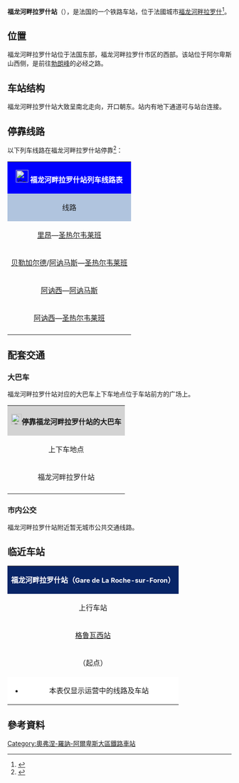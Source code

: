 {{noteTA|G1=法国地名}}
{{Infobox station
| name          = [[File:Sncf-logo.svg|32x32px]]福龙河畔拉罗什站<br>Gare de La Roche-sur-Foron
| type          = [[法国铁路|法国铁路]]
| image = File:Bâtiment voyageur de la gare de La Roche-sur-Foron.jpg
|image_caption = 福龙河畔拉罗什站
| address       = {{FRA}}[[上萨瓦省|上萨瓦省]][[福龙河畔拉罗什|福龙河畔拉罗什]]
| latd          = 46
| latm          = 04
| lats          = 03
| latNS         = N
| longd         = 6
| longm         = 18
| longs         = 13
| longEW        = E
| operator = [[File:Sncf-logo.svg|32x32px]]
| coordinates_display = yes
| iso_region    = FR
| line          = 
* [[艾克斯莱班－阿讷马斯铁路|艾克斯莱班－阿讷马斯铁路]]
* [[福龙河畔拉罗什－圣热尔韦莱班铁路|福龙河畔拉罗什－圣热尔韦莱班铁路]] 
| platform      = 2
| tracks        = 3
| elevation = 580米
| opened        = 1883年7月10日
| rebuilt = 
| status = 使用中
| closed        = 
| passengers= 约37.5万人次<ref>{{Cite web|url=https://ressources.data.sncf.com/explore/dataset/frequentation-gares/?sort=voyageurs_2014&q=la+roche+sur+foron|title=Fréquentation en gares|accessdate=2016-11-13|author=SNCF|date=|language=法语|publisher=SNCF Open Data}}</ref>
| pass_year= 2015年
| station_type = 客运车站，兼办货运业务
| connections = 
* 上萨瓦省城际客运
| route_map =
| map_locator   = 
| note =
}}

'''福龙河畔拉罗什站'''（{{lang-fr|Gare de La Roche-sur-Foron}}），是法国的一个铁路车站，位于法國城市[[福龙河畔拉罗什|福龙河畔拉罗什]]<ref>{{Cite web|url=http://www.ter.sncf.com/rhone-alpes/gares/87746305/La%20Roche-sur-Foron/pratique|title=拉罗什-弗隆站实用信息|accessdate=2016-04-08|author=SNCF|date=|language=法语|publisher=TER Rhône-Alpes}}</ref>。

==位置==

福龙河畔拉罗什站位于法国东部，福龙河畔拉罗什市区的西部。该站位于阿尔卑斯山西侧，是前往[[勃朗峰|勃朗峰]]的必经之路。

==车站结构==

福龙河畔拉罗什站大致呈南北走向，开口朝东。站内有地下通道可与站台连接。

== 停靠线路 ==

{{动态列表|最后更新时间：2016年4月8日。本章节内容仅供参考，不排除临时性的变更。欢迎修正和补充}}

以下列车线路在福龙河畔拉罗什站停靠<ref>{{Cite web|url=http://www.sncf.com/fr/gare/horaires/la-roche-sur-foron|title=福龙河畔拉罗什站实时列车时刻表|accessdate=2016-04-08|author=SNCF|date=|language=法语|publisher=SNCF}}</ref>：

{| class="wikitable mw-collapsible" 
|colspan="5" style="background:#0000FF" align="center" |[[File:Sncf-logo.svg|28x28px]] <font color=#FFFFFF>'''福龙河畔拉罗什站列车线路表'''</font>
|-
!style="background:#B0C4DE"| 线路
!style="background:#B0C4DE"|车种
!style="background:#B0C4DE"|上一站
!style="background:#B0C4DE"|下一站
!style="background:#B0C4DE"|大致运行频率{{noteTag|name=noteA}}
|-
|[[里昂帕尔迪厄站|里昂]]—[[圣热尔韦莱班站|圣热尔韦莱班]]
| rowspan="4" align="center"|[[File:Logo_TER.svg|37x37px]]
|[[雷尼耶站|雷尼耶]]
|[[福西尼地区圣皮埃尔站|福西尼地区圣皮埃尔]]
|每天1趟
|-
|[[贝勒加尔德站|贝勒加尔德]]/[[阿讷马斯站|阿讷马斯]]—[[圣热尔韦莱班站|圣热尔韦莱班]]
|[[雷尼耶站|雷尼耶]]
|[[福西尼地区圣皮埃尔站|福西尼地区圣皮埃尔]]
|每天6趟左右
|-
|[[阿讷西站|阿讷西]]—[[阿讷马斯站|阿讷马斯]]
|[[格鲁瓦西站|格鲁瓦西]]
|[[雷尼耶站|雷尼耶]]
|每天6趟左右
|-
|[[阿讷西站|阿讷西]]—[[圣热尔韦莱班站|圣热尔韦莱班]]
|[[格鲁瓦西站|格鲁瓦西]]
|[[福西尼地区圣皮埃尔站|福西尼地区圣皮埃尔]]
|每天4趟左右
|-
|colspan="5" style="background:#FFFFFF"|{{noteFoot|1=
{{noteTag|name=noteA|1=在本栏中，往返1次为"1趟"；除特别标明外，其数据仅工作日有效，周末及节假日列车数量可能会减少}}
}}
|}

==配套交通==

===大巴车===

福龙河畔拉罗什站对应的大巴车上下车地点位于车站前方的广场上。

{| class="wikitable mw-collapsible" 
|colspan="3" align="center"  style="background:#D3D3D3" |[[File:BSicon_BUS.svg|24x24px]]'''停靠福龙河畔拉罗什站的大巴车'''
|-
!align="center" |上下车地点
!align="center" |运营单位
!align="center" |主要目的地{{noteTag|name=noteA}}
|-
| rowspan="2" align="center" |福龙河畔拉罗什站
|align="center" |[https://web.archive.org/web/20160301103706/http://www.hautesavoie.fr/sites/default/files/cg74/Informations_Services/4Transports/Grand%20plan%20des%20lignes%20LIHSA%202015.pdf 上萨瓦省城际客运]{{noteTag|name=noteC}}
|[[圣让德西|圣让德西]]{{noteTag|name=noteC}}、[[克吕斯|克吕斯]]<ref>{{Cite web|url=http://www.hautesavoie.fr/publications-officielles/ligne-72-la-rochebonnevillecluses|title=福龙河畔拉罗什—克吕兹线路地图查询|accessdate=2016-06-17|author=上萨瓦省政府|date=|language=法语|publisher=}}</ref>
|-
|align="center" |[[SNCF|SNCF]]<br>Car TER
|[[里昂|里昂]]、[[尚贝里|尚贝里]]、[[日内瓦|日内瓦]]、[[阿讷西|阿讷西]]、[[勃朗峰霞慕尼|霞慕尼]]<br>（''当某条铁路线施工或罢工时，SNCF可能会提供途径该线路沿途站点的大巴车''{{noteTag|name=noteB}}）
|-
|colspan="3" style="background:#FFFFFF"|{{noteFoot|1=
{{noteTag|name=noteA|1=本栏不包括可以联程中转前往的目的地}}
{{noteTag|name=noteB|1=其车票可与SNCF的同线路车票通用}}
{{noteTag|name=noteC|1=部分城际客运线路仅周一至五开行}}
}}
|}

===市内公交===

福龙河畔拉罗什站附近暂无城市公共交通线路。

==临近车站==

{|class="wikitable mw-collapsible" style="margin: 0 auto; width:42em;"
|colspan="3"  style="background:#082567" align="center"|<font color=#FFFFFF>'''福龙河畔拉罗什站（<span style="font-size:11pt;">Gare de La Roche-sur-Foron</span>）'''</font>
|-
!上行车站
!线路
!下行车站
|-
|align="center" |[[格鲁瓦西站|格鲁瓦西站]]
|align="center" |'''[[艾克斯莱班－阿讷马斯铁路|艾克斯莱班－阿讷马斯铁路]]'''
|align="center" |[[雷尼耶站|雷尼耶站]]
|-
|align="center" |（起点）
|align="center" |'''[[福龙河畔拉罗什－圣热尔韦莱班铁路|福龙河畔拉罗什－圣热尔韦莱班铁路]]'''
|align="center" |[[福西尼地区圣皮埃尔站|福西尼地区圣皮埃尔站]]
|-
|colspan="3" style="background:#FFFFFF"|
*本表仅显示运营中的线路及车站
|}

==參考資料==
{{REFLIST}}

{{法国主要火车站列表}}

[[Category:奧弗涅-羅訥-阿爾卑斯大區鐵路車站|Category:奧弗涅-羅訥-阿爾卑斯大區鐵路車站]]